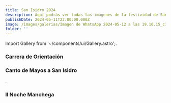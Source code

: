 ```yaml
---
title: San Isidro 2024
description: Aquí podrás ver todas las imágenes de la festividad de San Isidro 2024
publishDate: 2024-05-11T22:00:00.000Z
image: /images/galerias/Imagen de WhatsApp 2024-05-12 a las 19.10.15_c18f790c.webp
folder: ''
---
```


Import Gallery from '\~/components/ui/Gallery.astro';.

### Carrera de Orientación

<Gallery folder="SAN ISIDRO 2024/ORIENTACION 2024" />

### Canto de Mayos a San Isidro

<Gallery folder="SAN ISIDRO 2024/MAYOS" />.

### II Noche Manchega

<Gallery folder="SAN ISIDRO 2024/NOCHE MANCHEGA" />
